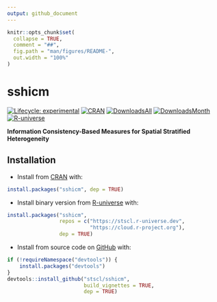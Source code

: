 ```yaml
---
output: github_document
---
```


<!-- README.md is generated from README.Rmd. Please edit that file -->

```r
knitr::opts_chunk$set(
  collapse = TRUE,
  comment = "##",
  fig.path = "man/figures/README-",
  out.width = "100%"
)
```

# sshicm

<!-- badges: start -->
[![Lifecycle: experimental](https://img.shields.io/badge/lifecycle-experimental-cyan.svg)](https://lifecycle.r-lib.org/articles/stages.html#experimental)
[![CRAN](https://www.r-pkg.org/badges/version/sshicm)](https://CRAN.R-project.org/package=sshicm)
[![DownloadsAll](https://badgen.net/cran/dt/sshicm?color=orange)](https://CRAN.R-project.org/package=sshicm)
[![DownloadsMonth](https://cranlogs.r-pkg.org/badges/sshicm)](https://CRAN.R-project.org/package=sshicm)
[![R-universe](https://stscl.r-universe.dev/badges/sshicm?color=cyan)](https://stscl.r-universe.dev/sshicm)
<!-- badges: end -->

**Information Consistency-Based Measures for Spatial Stratified Heterogeneity**

## Installation

- Install from [CRAN](https://CRAN.R-project.org/package=sshicm) with:

``` r
install.packages("sshicm", dep = TRUE)
```

- Install binary version from [R-universe](https://stscl.r-universe.dev/sshicm) with:

``` r
install.packages("sshicm",
                 repos = c("https://stscl.r-universe.dev",
                           "https://cloud.r-project.org"),
                 dep = TRUE)
```

- Install from source code on [GitHub](https://github.com/stscl/sshicm) with:

```r
if (!requireNamespace("devtools")) {
    install.packages("devtools")
}
devtools::install_github("stscl/sshicm",
                         build_vignettes = TRUE,
                         dep = TRUE)
```
